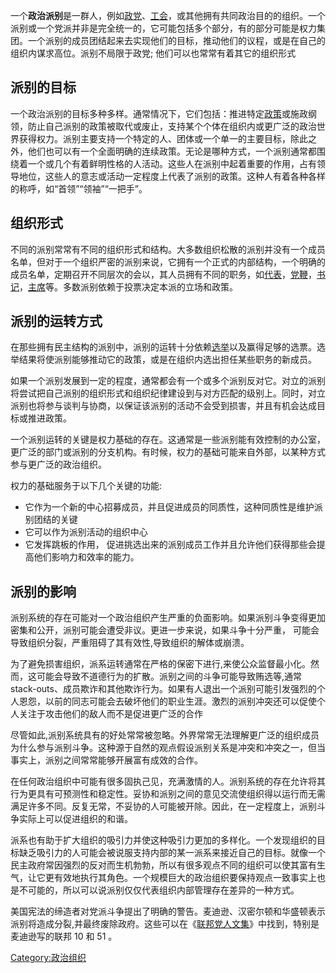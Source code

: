 {{expert|time=2015-08-01T12:33:14+00:00}}
{{unreferenced|time=2015-08-01T12:33:14+00:00}}
一个'''政治派别'''是一群人，例如[[政党|政党]]、[[工会|工会]]，或其他拥有共同政治目的的组织。一个派别或一个党派并非是完全统一的，它可能包括多个部分，有的部分可能是权力集团。一个派别的成员团结起来去实现他们的目标，推动他们的议程，或是在自己的组织内谋求高位。派别不局限于政党; 他们可以也常常有着其它的组织形式

== 派别的目标 ==
一个政治派别的目标多种多样。通常情况下，它们包括：推进特定[[政策|政策]]或施政纲领，防止自己派别的政策被取代或废止，支持某个个体在组织内或更广泛的政治世界获得权力。派别主要支持一个特定的人、团体或一个单一的主要目标，除此之外，他们也可以有一个全面明确的连续政策。无论是哪种方式，一个派别通常都围绕着一个或几个有着鲜明性格的人活动。这些人在派别中起着重要的作用，占有领导地位，这些人的意志或活动一定程度上代表了派别的政策。这种人有着各种各样的称呼，如“首领”“领袖”“一把手”。

== 组织形式 ==
不同的派别常常有不同的组织形式和结构。大多数组织松散的派别并没有一个成员名单，但对于一个组织严密的派别来说，它拥有一个正式的内部结构，一个明确的成员名单，定期召开不同层次的会以，其人员拥有不同的职务，如[[代表|代表]]，[[黨鞭|党鞭]]，[[书记|书记]]，[[主席|主席]]等。多数派别依赖于投票决定本派的立场和政策。

== 派别的运转方式 ==
在那些拥有民主结构的派别中，派别的运转十分依赖[[选举|选举]]以及赢得足够的选票。选举结果将使派别能够推动它的政策，或是在组织内选出担任某些职务的新成员。

如果一个派别发展到一定的程度，通常都会有一个或多个派别反对它。对立的派别将尝试把自己派别的组织形式和组织纪律建设到与对方匹配的级别上。同时，对立派别也将参与谈判与协商，以保证该派别的活动不会受到损害，并且有机会达成目标或推进政策。

一个派别运转的关键是权力基础的存在。这通常是一些派别能有效控制的办公室，更广泛的部门或派别的分支机构。有时候，权力的基础可能来自外部，以某种方式参与更广泛的政治组织。

权力的基础服务于以下几个关键的功能:
* 它作为一个新的中心招募成员，并且促进成员的同质性，这种同质性是维护派别团结的关键
* 它可以作为派别活动的组织中心
* 它发挥跳板的作用， 促进挑选出来的派别成员工作并且允许他们获得那些会提高他们影响力和效率的能力。

== 派别的影响 ==
派别系统的存在可能对一个政治组织产生严重的负面影响。如果派别斗争变得更加密集和公开，派别可能会遭受非议。更进一步来说，如果斗争十分严重， 可能会导致组织分裂，严重阻碍了其有效性,导致组织的解体或崩溃。

为了避免损害组织，派系运转通常在严格的保密下进行,来使公众监督最小化。然而，这可能会导致不道德行为的扩散。派别之间的斗争可能导致贿选等,通常stack-outs、成员欺诈和其他欺诈行为。如果有人退出一个派别可能引发强烈的个人恩怨，以前的同志可能会去破坏他们的职业生涯。激烈的派别冲突还可以促使个人关注于攻击他们的敌人而不是促进更广泛的合作

尽管如此,派别系统具有的好处常常被忽略。外界常常无法理解更广泛的组织成员为什么参与派别斗争。这种源于自然的观点假设派别关系是冲突和冲突之一，但当事实上，派别之间常常能够开展富有成效的合作。

在任何政治组织中可能有很多固执己见，充满激情的人。派别系统的存在允许将其行为更具有可预测性和稳定性。妥协和派别之间的意见交流使组织得以运行而无需满足许多不同。反复无常，不妥协的人可能被开除。因此，在一定程度上，派别斗争实际上可以促进组织的和谐。

派系也有助于扩大组织的吸引力并使这种吸引力更加的多样化。一个发现组织的目标缺乏吸引力的人可能会被说服支持内部的某一派系来接近自己的目标。就像一个民主政府常因强烈的反对而生机勃勃，所以有很多观点不同的组织可以使其富有生气，让它更有效地执行其角色。一个规模巨大的政治组织要保持观点一致事实上也是不可能的，所以可以说派别仅仅代表组织内部管理存在差异的一种方式。

美国宪法的缔造者对党派斗争提出了明确的警告。麦迪逊、汉密尔顿和华盛顿表示派别将造成分裂,并最终废除政府。这些可以在《[[联邦党人文集|联邦党人文集]]》中找到，特别是麦迪逊写的联邦 10 和 51 。

[[Category:政治组织|Category:政治组织]]